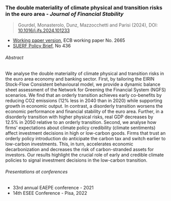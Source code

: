 ### The double materiality of climate physical and transition risks in the euro area - _Journal of Financial Stability_

> Gourdel, Monasterolo, Dunz, Mazzocchetti and Parisi (2024), DOI: [10.1016/j.jfs.2024.101233](https://doi.org/10.1016/j.jfs.2024.101233)

+ [Working paper version](https://www.ecb.europa.eu/pub/pdf/scpwps/ecb.wp2665~622858d454.en.pdf), ECB working paper No. 2665
+ [SUERF Policy Brief](https://www.suerf.org/suer-policy-brief/54311/the-double-materiality-of-climate-physical-and-transition-risks-in-the-euro-area), No 436

###### Abstract
We analyse the double materiality of climate physical and transition risks in the euro area economy and banking sector.
First, by tailoring the EIRIN Stock-Flow Consistent behavioural model, we provide a dynamic balance sheet assessment of the Network for Greening the Financial System (NGFS) scenarios.
We find that an orderly transition achieves early co-benefits by reducing CO2 emissions (12% less in 2040 than in 2020) while supporting growth in economic output.
In contrast, a disorderly transition worsens the economic performance and financial stability of the euro area.
Further, in a disorderly transition with higher physical risks, real GDP decreases by 12.5% in 2050 relative to an orderly transition.
Second, we analyse how firms’ expectations about climate policy credibility (climate sentiments) affect investment decisions in high or low-carbon goods.
Firms that trust an orderly policy introduction do anticipate the carbon tax and switch earlier to low-carbon investments.
This, in turn, accelerates economic decarbonization and decreases the risk of carbon-stranded assets for investors.
Our results highlight the crucial role of early and credible climate policies to signal investment decisions in the low-carbon transition.

###### Presentations at conferences

- 33rd annual EAEPE conference - 2021
- 14th ESEE Conference - Pisa, 2022